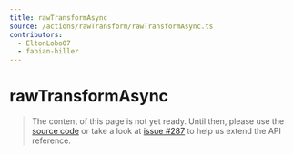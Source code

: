 ```yaml
---
title: rawTransformAsync
source: /actions/rawTransform/rawTransformAsync.ts
contributors:
  - EltonLobo07
  - fabian-hiller
---
```


# rawTransformAsync

> The content of this page is not yet ready. Until then, please use the [source code](https://github.com/fabian-hiller/valibot/blob/main/library/src/actions/rawTransform/rawTransformAsync.ts) or take a look at [issue #287](https://github.com/fabian-hiller/valibot/issues/287) to help us extend the API reference.
